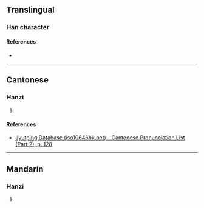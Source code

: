 {{character info/new}}
==Translingual==

===Han character===
{{Han char|rn=75|rad=木|as=07|sn=11|four=49980|canj=DKHF|ids=⿰木狄}}

====References====
* {{Han ref|kx=0528.230|dkj=14843|dj=0917.110|hdz=21218.040|uh=6891|ud=26769|bh=D5D2|bd=54738}}

----

==Cantonese==

===Hanzi===
{{yue-hanzi|jyut=[[dik6]]|y=dik6}}

# {{rfdef|yue|sort=木07}}

====References====
* [http://www.iso10646hk.net/jp/document/download.jsp Jyutping Database (iso10646hk.net) - Cantonese Pronunciation List (Part 2), p. 128]

----

==Mandarin==

===Hanzi===
{{cmn-hanzi|pin=[[dí]] ([[di2]])|wg=ti<sup>2</sup>}}

# {{rfdef|cmn|sort=木07}}